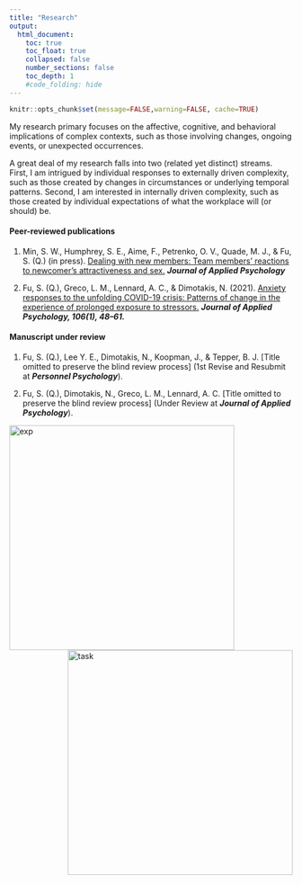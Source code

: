 ```yaml
---
title: "Research"
output:
  html_document:
    toc: true
    toc_float: true
    collapsed: false
    number_sections: false
    toc_depth: 1
    #code_folding: hide
---
```


```r
knitr::opts_chunk$set(message=FALSE,warning=FALSE, cache=TRUE)
```

My research primary focuses on the affective, cognitive, and behavioral implications of complex contexts, such as those involving changes, ongoing events, or unexpected occurrences. 

A great deal of my research falls into two (related yet distinct) streams. First, I am intrigued by individual responses to externally driven complexity, such as those created by changes in circumstances or underlying temporal patterns. Second, I am interested in internally driven complexity, such as those created by individual expectations of what the workplace will (or should) be. 

#### Peer-reviewed publications
1. Min, S. W., Humphrey, S. E., Aime, F., Petrenko, O. V., Quade, M. J., & Fu, S. (Q.) (in press). [Dealing with new members: Team members’ reactions to newcomer’s attractiveness and sex.](https://psycnet.apa.org/record/2021-06756-001) ***Journal of Applied Psychology*** 

2. Fu, S. (Q.), Greco, L. M., Lennard, A. C., & Dimotakis, N. (2021). [Anxiety responses to the unfolding COVID-19 crisis: Patterns of change in the experience of prolonged exposure to stressors.](https://psycnet.apa.org/record/2020-92195-001) ***Journal of Applied Psychology, 106(1), 48–61.*** 

#### Manuscript under review

1. Fu, S. (Q.), Lee Y. E., Dimotakis, N., Koopman, J., & Tepper, B. J. [Title omitted to
preserve the blind review process] (1st Revise and Resubmit at ***Personnel Psychology***). <br />

2. Fu, S. (Q.), Dimotakis, N., Greco, L. M., Lennard, A. C. [Title omitted to preserve the blind review process] (Under Review at ***Journal of Applied Psychology***). <br />

<img src="images/exp.jpg" alt="exp" width="400" align= "left"/> <img src="images/task.jpg" alt="task" width="400" align="right"/> 
